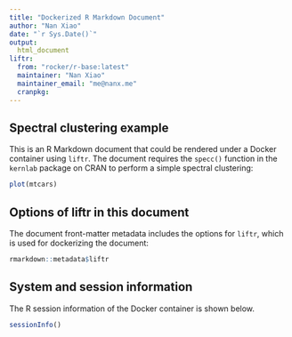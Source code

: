 ```yaml
---
title: "Dockerized R Markdown Document"
author: "Nan Xiao"
date: "`r Sys.Date()`"
output:
  html_document
liftr:
  from: "rocker/r-base:latest"
  maintainer: "Nan Xiao"
  maintainer_email: "me@nanx.me"
  cranpkg:
---
```


## Spectral clustering example

This is an R Markdown document that could be rendered under a Docker container using `liftr`. The document requires the `specc()` function in the `kernlab` package on CRAN to perform a simple spectral clustering:

```r
plot(mtcars)
```

## Options of liftr in this document

The document front-matter metadata includes the options for `liftr`, which is used for dockerizing the document:

```r
rmarkdown::metadata$liftr
```

## System and session information

The R session information of the Docker container is shown below.

```r
sessionInfo()
```
